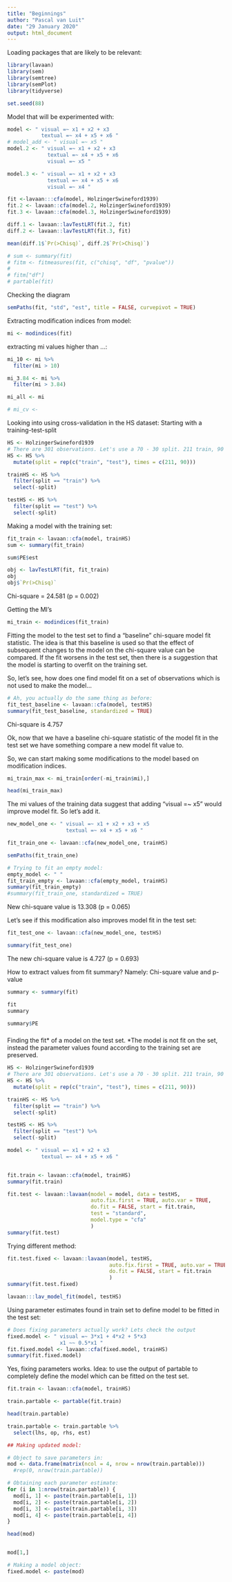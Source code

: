 ```yaml
---
title: "Beginnings"
author: "Pascal van Luit"
date: "29 January 2020"
output: html_document
---
```


Loading packages that are likely to be relevant:
```r
library(lavaan)
library(sem)
library(semtree)
library(semPlot)
library(tidyverse)

set.seed(88)
```

Model that will be experimented with:
```r
model <- " visual =~ x1 + x2 + x3
           textual =~ x4 + x5 + x6 "
# model_add <- " visual =~ x5 "
model.2 <- " visual =~ x1 + x2 + x3
             textual =~ x4 + x5 + x6 
             visual =~ x5 "

model.3 <- " visual =~ x1 + x2 + x3
             textual =~ x4 + x5 + x6 
             visual =~ x4 "

fit <-lavaan:::cfa(model, HolzingerSwineford1939)
fit.2 <- lavaan::cfa(model.2, HolzingerSwineford1939)
fit.3 <- lavaan::cfa(model.3, HolzingerSwineford1939)

diff.1 <- lavaan::lavTestLRT(fit.2, fit)
diff.2 <- lavaan::lavTestLRT(fit.3, fit)

mean(diff.1$`Pr(>Chisq)`, diff.2$`Pr(>Chisq)`)

# sum <- summary(fit)
# fitm <- fitmeasures(fit, c("chisq", "df", "pvalue"))
# 
# fitm["df"]
# partable(fit)
```

Checking the diagram
```r
semPaths(fit, "std", "est", title = FALSE, curvepivot = TRUE)
```

Extracting modification indices from model:
```r
mi <- modindices(fit)
```

extracting mi values higher than ...:
```r
mi_10 <- mi %>% 
  filter(mi > 10)

mi_3.84 <- mi %>% 
  filter(mi > 3.84)

mi_all <- mi

# mi_cv <- 
```

Looking into using cross-validation in the HS dataset:
Starting with a training-test-split
```r
HS <- HolzingerSwineford1939
# There are 301 observations. Let's use a 70 - 30 split. 211 train, 90 test.
HS <- HS %>% 
  mutate(split = rep(c("train", "test"), times = c(211, 90)))

trainHS <- HS %>% 
  filter(split == "train") %>% 
  select(-split)

testHS <- HS %>% 
  filter(split == "test") %>% 
  select(-split)
```

Making a model with the training set:
```r
fit_train <- lavaan::cfa(model, trainHS)
sum <- summary(fit_train)

sum$PE$est

obj <- lavTestLRT(fit, fit_train)
obj
obj$`Pr(>Chisq)`
```
Chi-square = 24.581 (p = 0.002)

Getting the MI's
```r
mi_train <- modindices(fit_train)
```

Fitting the model to the test set to find a "baseline" chi-square model fit statistic. The idea is that this baseline is used so that the effect of subsequent changes to the model on the chi-square value can be compared. If the fit worsens in the test set, then there is a suggestion that the model is starting to overfit on the training set.

So, let's see, how does one find model fit on a set of observations which is not used to make the model...
```r
# Ah, you actually do the same thing as before:
fit_test_baseline <- lavaan::cfa(model, testHS)
summary(fit_test_baseline, standardized = TRUE)
```

Chi-square is 4.757

Ok, now that we have a baseline chi-square statistic of the model fit in the test set we have something compare a new model fit value to.

So, we can start making some modifications to the model based on modification indices.
```r
mi_train_max <- mi_train[order(-mi_train$mi),]

head(mi_train_max)
```

The mi values of the training data suggest that adding "visual =~ x5" would improve model fit. So let's add it.

```r
new_model_one <- " visual =~ x1 + x2 + x3 + x5
                   textual =~ x4 + x5 + x6 "

fit_train_one <- lavaan::cfa(new_model_one, trainHS)

semPaths(fit_train_one)

# Trying to fit an empty model:
empty_model <- " "
fit_train_empty <- lavaan::cfa(empty_model, trainHS)
summary(fit_train_empty)
#summary(fit_train_one, standardized = TRUE)

```

New chi-square value is 13.308 (p = 0.065)

Let's see if this modification also improves model fit in the test set:
```r
fit_test_one <- lavaan::cfa(new_model_one, testHS)

summary(fit_test_one)
```

The new chi-square value is 4.727 (p = 0.693)

How to extract values from fit summary?
Namely: Chi-square value and p-value
```r
summary <- summary(fit)

fit
summary

summary$PE
```

###
Finding the fit* of a model on the test set.
*The model is not fit on the set, instead the parameter values found according to the training set are preserved.
```r
HS <- HolzingerSwineford1939
# There are 301 observations. Let's use a 70 - 30 split. 211 train, 90 test.
HS <- HS %>% 
  mutate(split = rep(c("train", "test"), times = c(211, 90)))

trainHS <- HS %>% 
  filter(split == "train") %>% 
  select(-split)

testHS <- HS %>% 
  filter(split == "test") %>% 
  select(-split)

model <- " visual =~ x1 + x2 + x3
           textual =~ x4 + x5 + x6 "


fit.train <- lavaan::cfa(model, trainHS)
summary(fit.train)

fit.test <- lavaan::lavaan(model = model, data = testHS,
                           auto.fix.first = TRUE, auto.var = TRUE,
                           do.fit = FALSE, start = fit.train,
                           test = "standard",
                           model.type = "cfa"
                           )
summary(fit.test)
```

Trying different method:
```r
fit.test.fixed <- lavaan::lavaan(model, testHS,
                                 auto.fix.first = TRUE, auto.var = TRUE,
                                 do.fit = FALSE, start = fit.train
                                 )
summary(fit.test.fixed)

lavaan:::lav_model_fit(model, testHS)
```

Using parameter estimates found in train set to define model to be fitted in the test set:
```r
# Does fixing parameters actually work? Lets check the output
fixed.model <- " visual =~ 3*x1 + 4*x2 + 5*x3 
                 x1 ~~ 0.5*x1 "
fit.fixed.model <- lavaan::cfa(fixed.model, trainHS)
summary(fit.fixed.model)
```

Yes, fixing parameters works.
Idea: to use the output of partable to completely define the model which can be fitted on the test set.
```r
fit.train <- lavaan::cfa(model, trainHS)

train.partable <- partable(fit.train)

head(train.partable)

train.partable <- train.partable %>% 
  select(lhs, op, rhs, est)

## Making updated model:

# Object to save parameters in:
mod <- data.frame(matrix(ncol = 4, nrow = nrow(train.partable)))
  #rep(0, nrow(train.partable))

# Obtaining each parameter estimate:
for (i in 1:nrow(train.partable)) {
  mod[i, 1] <- paste(train.partable[i, 1])
  mod[i, 2] <- paste(train.partable[i, 2])
  mod[i, 3] <- paste(train.partable[i, 3])
  mod[i, 4] <- paste(train.partable[i, 4])
}

head(mod)


mod[1,]

# Making a model object:
fixed.model <- paste(mod)
```










